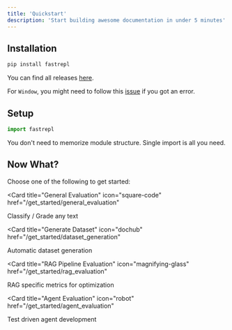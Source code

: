 ```yaml
---
title: 'Quickstart'
description: 'Start building awesome documentation in under 5 minutes'
---
```


## Installation

```bash
pip install fastrepl
```

You can find all releases [here](https://pypi.org/project/fastrepl).

For `Window`, you might need to follow this [issue](https://github.com/repllabs/fastrepl/issues/116) if you got an error.

## Setup
```python
import fastrepl
```
You don't need to memorize module structure. Single import is all you need.

## Now What?

Choose one of the following to get started:

<CardGroup>

<Card
  title="General Evaluation"
  icon="square-code"
  href="/get_started/general_evaluation"
>
  Classify / Grade any text
</Card>

<Card
  title="Generate Dataset"
  icon="dochub"
  href="/get_started/dataset_generation"
>
  Automatic dataset generation
</Card>

<Card
  title="RAG Pipeline Evaluation"
  icon="magnifying-glass"
  href="/get_started/rag_evaluation"
>
  RAG specific metrics for optimization
</Card>

<Card
  title="Agent Evaluation"
  icon="robot"
  href="/get_started/agent_evaluation"
>
  Test driven agent development
</Card>

</CardGroup>
